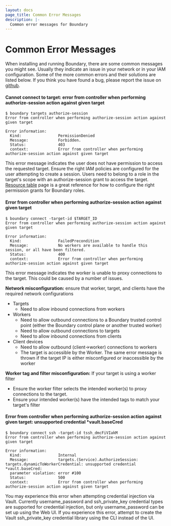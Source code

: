 ```yaml
---
layout: docs
page_title: Common Error Messages
description: |-
  Common error messages for Boundary
---
```


# Common Error Messages
When installing and running Boundary, there are some common messages you might see. Usually they indicate an issue in your network or in your IAM 
configuration. Some of the more common errors and their solutions are listed below. If you think you have found a bug, please report the issue on 
[github](https://github.com/hashicorp/boundary/issues/new/choose).

#### Cannot connect to target: error from controller when performing authorize-session action against given target

```
$ boundary targets authorize-session
Error from controller when performing authorize-session action against given target

Error information:
  Kind:                PermissionDenied
  Message:             Forbidden.
  Status:              403
  context:             Error from controller when performing authorize-session action against given target
```

This error message indicates the user does not have permission to access the requested target. Ensure the right IAM policies are configured for the 
user attempting to create a session. Users need to belong to a role in the target's scope with an authorize-session grant to access the target. 
[Resource table](/boundary/docs/concepts/security/permissions/resource-table) page is a great reference for how to configure 
the right permission grants for Boundary roles.

#### Error from controller when performing authorize-session action against given target

```
$ boundary connect -target-id $TARGET_ID
Error from controller when performing authorize-session action against given target

Error information:
  Kind:                FailedPrecondition
  Message:             No workers are available to handle this session, or all have been filtered.
  Status:              400
  context:             Error from controller when performing authorize-session action against given target
```

This error message indicates the worker is unable to proxy connections to the target. This could be caused by a number of issues.

**Network misconfiguration:** ensure that worker, target, and clients have the required network configurations
- Targets
  - Need to allow inbound connections from workers
- Workers
  - Need to allow outbound connections to a Boundary trusted control point (either the Boundary control plane or another trusted worker)
  - Need to allow outbound connections to targets
  - Need to allow inbound connections from clients
- Client devices
  - Need to allow outbound (client->worker) connections to workers
  - The target is accessible by the Worker. The same error message is thrown if the target IP is either misconfigured or inaccessible by the worker

**Worker tag and filter misconfiguration:** If your target is using a worker filter
- Ensure the worker filter selects the intended worker(s) to proxy connections to the target. 
- Ensure your intended worker(s) have the intended tags to match your target's filter

#### Error from controller when performing authorize-session action against given target: unsupported credential *vault.baseCred

```
$ boundary connect ssh -target-id tssh_dmcFiVIakM
Error from controller when performing authorize-session action against given target

Error information:
  Kind:                Internal
  Message:             targets.(Service).AuthorizeSession: targets.dynamicToWorkerCredential: unsupported credential *vault.baseCred:
  parameter violation: error #100
  Status:              500
  context:             Error from controller when performing authorize-session action against given target
```
You may experience this error when attempting credential injection via Vault. Currently username_password and ssh_private_key credential 
types are supported for credential injection, but only username_password can be set up using the Web UI. If you experience this error, 
attempt to create the Vault ssh_private_key credential library using the CLI instead of the UI.



